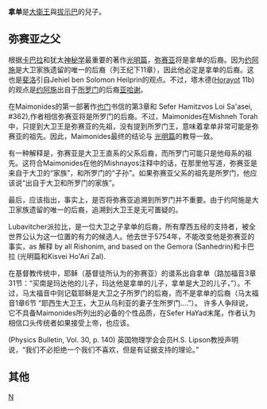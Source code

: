 {{not|拿单 (先知)}}
'''拿单'''是[[大衛王|大衛王]]與[[拔示巴|拔示巴]]的兒子。

==弥赛亚之父==
根据[[卡巴拉|卡巴拉]]和犹太[[神秘学|神秘学]]最重要的著作[[光明篇|光明篇]]，[[弥赛亚|弥赛亚]]将是拿单的后裔。因为[[约阿施|约阿施]]是大卫家族遗留的唯一的后裔（列王纪下11章），因此他必定是拿单的后裔。这也是[[斐洛|斐洛]]引自Jehiel ben Solomon Heilprin的观点。不过，塔木德([[Horayot|Horayot]] 11b)的观点是[[约阿施|约阿施]]出自于[[所罗门|所罗门]]的后裔[[亚哈谢_(犹大)|亚哈谢]]。 

在Maimonides的第一部著作[[也门|也门]]书信的第3章和 Sefer Hamitzvos Loi Sa'asei, #362),作者相信弥赛亚将是所罗门的后裔。不过，Maimonides在Mishneh Torah中，只提到大卫王是弥赛亚的先祖，没有提到所罗门王，意味着拿单非常可能是弥赛亚的祖先。因此，Maimonides最终的结论与 [[光明篇|光明篇]]的教导一致。

有一种解释是，弥赛亚是大卫王直系的父系后裔，而所罗门可能只是他母系的祖先。这符合Maimonides在他的Mishnayos注释中的话，在那里他写道，弥赛亚是来自于大卫的“家族”，和所罗门的“子孙”。如果弥赛亚父系的祖先是所罗门，他应该说“出自于大卫和所罗门的家族”。

最后，应该指出，事实上，是否将弥赛亚追溯到所罗门并不重要。由于约阿施是大卫家族遗留的唯一的后裔，追溯到大卫王是无可置疑的。

Lubavitcher派拉比，是一位大卫之子拿单的后裔，所有摩西五经的支持者，被全世界公认为这一位置的有力的候选人。他去世于5754年，不能改变他是弥赛亚的事实，as 解释 by all Rishonim, and based on the Gemora (Sanhedrin)和卡巴拉 (光明篇和Kisvei Ho'Ari Zal).

在基督教传统中，耶稣（基督徒所认为的弥赛亚）的谱系出自拿单（路加福音3章31节：“买南是玛达他的儿子，玛达他是拿单的儿子，拿单是大卫的儿子，”）。不过，马太福音中则记载耶稣是大卫之子所罗门的后裔，而不是拿单的后裔（马太福音1章6节 “耶西生大卫王，大卫从乌利亚的妻子生所罗门....”）。
许多人争辩说，它不具备Maimonides所列出的必备的个性品质，在Sefer HaYad末尾，作者认为相信口头传统者如果接受上帝，也应该。

(Physics Bulletin, Vol. 30, p. 140) 英国物理学会会员H.S. Lipson教授声明说，“我们不必拒绝一个我们不喜欢，但是有证据支持的理论。”

==其他==

[[Category:圣经人物|N]]